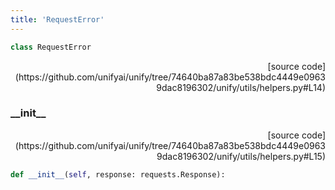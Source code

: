 ```yaml
---
title: 'RequestError'
---
```


```python
class RequestError
```

<p align="right">[source code](https://github.com/unifyai/unify/tree/74640ba87a83be538bdc4449e09639dac8196302/unify/utils/helpers.py#L14)</p>



### \_\_init\_\_

<p align="right">[source code](https://github.com/unifyai/unify/tree/74640ba87a83be538bdc4449e09639dac8196302/unify/utils/helpers.py#L15)</p>

```python
def __init__(self, response: requests.Response):
```


